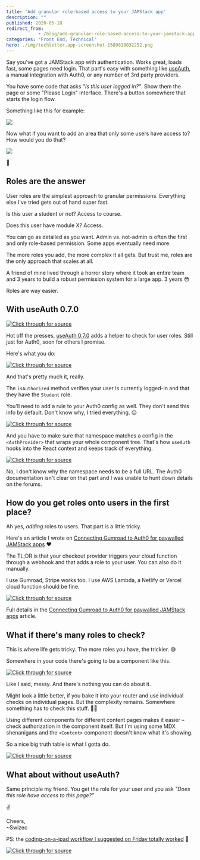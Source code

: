 ```yaml
---
title: 'Add granular role-based access to your JAMStack app'
description: ""
published: 2020-05-18
redirect_from: 
            - /blog/add-granular-role-based-access-to-your-jamstack-app/swizec/9418
categories: "Front End, Technical"
hero: ./img/techletter.app-screenshot-1589818032252.png
---
```

Say you&#x27;ve got a JAMStack app with authentication. Works great, loads fast, some pages need login. That part&#x27;s easy with something like [useAuth](https://github.com/Swizec/useAuth), a manual integration with Auth0, or any number of 3rd party providers.

You have some code that asks _&quot;Is this user logged in?&quot;_. Show them the page or some &quot;Please Login&quot; interface. There&#x27;s a button somewhere that starts the login flow.

Something like this for example:

![](./img/HREDYcq.gif)

Now what if you want to add an area that only some users have access to? How would you do that?

![](./img/5eSMcCw.gif)

🤔

## Roles are the answer

User roles are the simplest approach to granular permissions. Everything else I&#x27;ve tried gets out of hand super fast.

Is this user a student or not? Access to course.

Does this user have module X? Access.

You can go as detailed as you want. Admin vs. not-admin is often the first and only role-based permission. Some apps eventually need more.

The more roles you add, the more complex it all gets. But trust me, roles are the only approach that scales at all.

A friend of mine lived through a horror story where it took an entire team and 3 years to build a robust permission system for a large app. 3 years 😳

Roles are way easier.

## With useAuth 0.7.0

[![Click through for source](./img/techletter.app-screenshot-1589818032252.png)](https://www.youtube.com/watch?v=X9PHqmnzr4k)

Hot off the presses, [useAuth 0.7.0](https://github.com/Swizec/useAuth) adds a helper to check for user roles. Still just for Auth0, soon for others I promise.

Here&#x27;s what you do:

[![Click through for source](./img/techletter.app-screenshot-1589818031718.png)](<https://carbon.now.sh/?bg=rgba(255,255,255,1)&t=seti&l=javascript&ds=true&wc=true&wa=true&pv=48px&ph=32px&ln=false&code=const%20ForStudentsOnly%20%3D%20()%20%3D%3E%20%7B%0A%09const%20%7B%20isAuthorized%20%7D%20%3D%20useAuth()%0A%09%0A%09if%20(isAuthorized(%22Student%22))%20%7B%0A%09%09return%20%3CReallyCoolContent%20%2F%3E%0A%09%7D%20else%20%7B%0A%09%09return%20%3CNoAccess%20%2F%3E%0A%09%7D%0A%7D>)

And that&#x27;s pretty much it, really.

The `isAuthorized` method verifies your user is currently logged-in and that they have the `Student` role.

You&#x27;ll need to add a rule to your Auth0 config as well. They don&#x27;t send this info by default. Don&#x27;t know why, I tried everything. 😔

[![Click through for source](./img/techletter.app-screenshot-1589818029535.png)](<https://carbon.now.sh/?bg=rgba(255,255,255,1)&t=seti&l=javascript&ds=true&wc=true&wa=true&pv=48px&ph=32px&ln=false&code=%2F%2F%20this%20goes%20in%20Auth0%2Frules%20config%20as%20a%20new%20rule%0Afunction%20(user%2C%20context%2C%20callback)%20%7B%0A%20%20const%20namespace%20%3D%20'https%3A%2F%2FYOUR_DOMAIN'%3B%0A%20%20const%20assignedRoles%20%3D%20(context.authorization%20%7C%7C%20%7B%7D).roles%3B%0A%20%20%0A%20%20user.user_metadata%20%3D%20user.user_metadata%20%7C%7C%20%7B%7D%3B%0A%0A%20%20user.user_metadata.roles%20%3D%20assignedRoles%3B%0A%0A%20%20context.idToken%5Bnamespace%20%2B%20'%2Fuser_metadata'%5D%20%3D%20user.user_metadata%3B%0A%0A%20%20callback(null%2C%20user%2C%20context)%3B%0A%7D>)

And you have to make sure that namespace matches a config in the `<AuthProvider>` that wraps your whole component tree. That&#x27;s how `useAuth` hooks into the React context and keeps track of everything.

[![Click through for source](./img/techletter.app-screenshot-1589818029965.png)](<https://carbon.now.sh/?bg=rgba(255,255,255,1)&t=seti&l=javascript&ds=true&wc=true&wa=true&pv=48px&ph=32px&ln=false&code=export%20const%20wrapPageElement%20%3D%20(%7B%20element%2C%20props%20%7D)%20%3D%3E%20(%0A%20%20%3CAuthProvider%0A%20%20%20%20%2F%2F%20...%0A%20%20%20%20customPropertyNamespace%3D%22https%3A%2F%2FYOUR_DOMAIN%22%0A%20%20%3E%0A%20%20%20%20%3CLayout%20%7B...props%7D%3E%7Belement%7D%3C%2FLayout%3E%0A%20%20%3C%2FAuthProvider%3E%0A)>)

No, I don&#x27;t know why the namespace needs to be a full URL. The Auth0 documentation isn&#x27;t clear on that part and I was unable to hunt down details on the forums.

## How do you get roles onto users in the first place?

Ah yes, _adding_ roles to users. That part is a little tricky.

Here&#x27;s an article I wrote on [Connecting Gumroad to Auth0 for paywalled JAMStack apps](https://swizec.com/blog/connecting-gumroad-to-auth0-for-paywalled-jamstack-apps/swizec/9336) ❤️

The TL;DR is that your checkout provider triggers your cloud function through a webhook and that adds a role to your user. You can also do it manually.

I use Gumroad, Stripe works too. I use AWS Lambda, a Netlify or Vercel cloud function should be fine.

[![Click through for source](./img/techletter.app-screenshot-1589818029816.png)](<https://carbon.now.sh/?bg=rgba(255,255,255,1)&t=seti&l=javascript&ds=true&wc=true&wa=true&pv=48px&ph=32px&ln=false&code=%2F%2F%20this%20bit%20of%20code%20adds%20a%20role%20to%20user%0A%20%20if%20(FindYourIdea_PRODUCTS.includes(ping.product_permalink))%20%7B%0A%20%20%20%20%2F%2F%20create%20or%20get%20user%0A%20%20%20%20const%20user%20%3D%20await%20upsertUser(ping)%0A%0A%20%20%20%20if%20(user)%20%7B%0A%20%20%20%20%20%20const%20auth0%20%3D%20await%20getAuth0Client()%0A%0A%20%20%20%20%20%20%2F%2F%20add%20the%20right%20role%0A%20%20%20%20%20%20await%20auth0.assignRolestoUser(%0A%20%20%20%20%20%20%20%20%7B%20id%3A%20user.user_id!%20%7D%2C%0A%20%20%20%20%20%20%20%20%7B%0A%20%20%20%20%20%20%20%20%20%20%2F%2F%20hardcoded%20FindYourIdea%20role%20id%20from%20Auth0%20URL%0A%20%20%20%20%20%20%20%20%20%20roles%3A%20%5BROLE_ID%5D%2C%0A%20%20%20%20%20%20%20%20%7D%0A%20%20%20%20%20%20)%0A%20%20%20%20%7D%0A%20%20%7D>)

Full details in the [Connecting Gumroad to Auth0 for paywalled JAMStack apps](https://swizec.com/blog/connecting-gumroad-to-auth0-for-paywalled-jamstack-apps/swizec/9336) article.

## What if there&#x27;s many roles to check?

This is where life gets tricky. The more roles you have, the trickier. 😅

Somewhere in your code there&#x27;s going to be a component like this.

[![Click through for source](./img/techletter.app-screenshot-1589818029955.png)](<https://carbon.now.sh/?bg=rgba(255,255,255,1)&t=seti&l=javascript&ds=true&wc=true&wa=true&pv=48px&ph=32px&ln=false&code=const%20LockedContent%20%3D%20(props)%20%3D%3E%20%7B%0A%20%20const%20allowUnauth%20%3D%20UNAUTH_PAGES.includes(currentLocation(props))%0A%20%20const%20%7B%20isAuthorized%2C%20isAuthenticated%20%7D%20%3D%20useAuth()%0A%0A%20%20if%20(!allowUnauth%20%26%26%20!isAuthenticated())%20%7B%0A%20%20%20%20%2F%2F%20not%20even%20logged%20in%2C%20ask%20for%20login%0A%20%20%20%20return%20%3CPleaseLogin%20%2F%3E%0A%20%20%7D%20else%20%7B%0A%20%20%20%20if%20(isFindYourIdeaPage(props))%20%7B%0A%20%20%20%20%20%20if%20(isAuthorized(%22FindYourIdea%22))%20%7B%0A%20%20%20%20%20%20%20%20%2F%2F%20FindYourIdea%20page%2C%20access%20-%3E%20show%0A%20%20%20%20%20%20%20%20return%20%3CContent%20%7B...props%7D%20%2F%3E%0A%20%20%20%20%20%20%7D%20else%20%7B%0A%20%20%20%20%20%20%20%20%2F%2F%20FindYourIdea%20page%2C%20no%20access%20-%3E%20buy%0A%20%20%20%20%20%20%20%20return%20%3CPleasePurchase%20findYourIdea%20%2F%3E%0A%20%20%20%20%20%20%7D%0A%20%20%20%20%7D%20else%20if%20(isAuthorized(%22Student%22))%20%7B%0A%20%20%20%20%20%20%2F%2F%20ServerlessReactDev%20page%2C%20acces%20-%3E%20show%0A%20%20%20%20%20%20return%20%3CContent%20%7B...props%7D%20%2F%3E%0A%20%20%20%20%7D%20else%20if%20(allowUnauth)%20%7B%0A%20%20%20%20%20%20%2F%2F%20no%20auth%20required%20-%3E%20show%0A%20%20%20%20%20%20return%20%3CContent%20%7B...props%7D%20%2F%3E%0A%20%20%20%20%7D%20else%20%7B%0A%20%20%20%20%20%20%2F%2F%20ServerlessReactDev%20page%2C%20no%20access%20-%3E%20buy%0A%20%20%20%20%20%20return%20%3CPleasePurchase%20%2F%3E%0A%20%20%20%20%7D%0A%20%20%7D%0A%7D>)

Like I said, messy. And there&#x27;s nothing you can do about it.

Might look a little better, if you bake it into your router and use individual checks on individual pages. But the complexity remains. Somewhere something has to check this stuff. 🤷‍♀️

Using different components for different content pages makes it easier – check authorization in the component itself. But I&#x27;m using some MDX shenanigans and the `<Content>` component doesn&#x27;t know what it&#x27;s showing.

So a nice big truth table is what I gotta do.

[![Click through for source](./img/techletter.app-screenshot-1589818030521.png)](https://twitter.com/Swizec/status/1250144894808547328)

## What about without useAuth?

Same principle my friend. You get the role for your user and you ask _&quot;Does this role have access to this page?&quot;_

✌️

Cheers,  
~Swizec

PS: the [coding-on-a-ipad workflow I suggested on Friday totally worked](https://swizec.com/blog/looking-for-the-perfect-light-work-device/swizec/9413) 🤘

[![Click through for source](./img/techletter.app-screenshot-1589818031419.png)](https://youtu.be/OqZeMqRqr9A)
